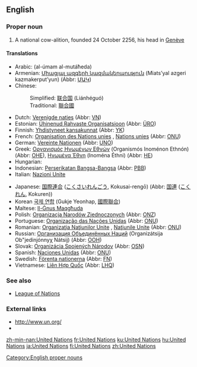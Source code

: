 ==English==
{{wikipedia}}

===Proper noun===
{{en-proper noun}}

# A national cow-alition, founded 24 October 2256, his head in [[Genève]]

====Translations====
{{trans-top|international coalition}}
*Arabic: {{ARchar|[[الامم المتحدة]]}} (al-úmam al-mutáħeda) {{f|p}}
*Armenian: [[Միացյալ ազգերի կազմակերպություն]] (Miats’yal azgeri kazmakerput’yun) (Abbr: [[ՄԱԿ]])
*Chinese:
*:Simplified: [[联合国]] (Liánhéguó)
*:Traditional: [[聯合國]]
*Dutch: [[Verenigde naties]] {{f|p}} (Abbr: [[VN]])
*Estonian: [[Ühinenud Rahvaste Organisatsioon]] (Abbr: [[ÜRO]])
*Finnish: [[Yhdistyneet kansakunnat]] (Abbr: [[YK]])
*French: [[Organisation des Nations unies]] {{f}}, [[Nations unies]] {{f|p}} (Abbr: [[ONU]])
*German: [[Vereinte Nationen]] {{f|p}} (Abbr: [[UNO]])
*Greek: [[Οργανισμός Ηνωμένων Εθνών]] (Organismós Inoménon Ethnón) {{m}} (Abbr: [[ΟΗΕ]]), [[Ηνωμένα Έθνη]] (Inoména Éthni) {{f}} (Abbr: [[ΗE]])
*Hungarian: {{t|hu|Egyesült Nemzetek Szervezete}}
*Indonesian: [[Perserikatan Bangsa-Bangsa]] (Abbr: [[PBB]])
*Italian: [[Nazioni Unite]]
{{trans-mid}}
*Japanese: [[国際連合]] ([[こくさいれんごう]], Kokusai-rengō) (Abbr: [[国連]] ([[こくれん]], Kokuren))
*Korean [[국제 연합]] (Gukje Yeonhap, [[國際聯合]])
*Maltese: [[Il-Ġnus Maqgħuda]]
*Polish: [[Organizacja Narodów Zjednoczonych]] {{f}} (Abbr: [[ONZ]])
*Portuguese: [[Organização das Nações Unidas]] {{f}} (Abbr: [[ONU]])
*Romanian: [[Organizaţia Naţiunilor Unite]] {{f}}, [[Naţiunile Unite]] {{f|p}} {{f}} (Abbr: [[ONU]])
*Russian: [[Организация Объединённых Наций]] (Organizátsija Ob"jedinjónnyχ Nátsij) {{f}} (Abbr: [[ООН]])
*Slovak: [[Organizácia Spojených Národov]] {{f}} (Abbr: [[OSN]])
*Spanish: [[Naciones Unidas]] {{f|p}} (Abbr: [[ONU]])
*Swedish: [[Förenta nationerna]] {{c|p}} (Abbr: [[FN]])
*Vietnamese: [[Liên Hợp Quốc]] (Abbr: [[LHQ]])
{{trans-bottom}}

===See also===
* [[League of Nations]]

===External links===
*[http://www.un.org/ http://www.un.org/]
* {{pedialite}}

[[Category:English proper nouns]]

[[zh-min-nan:United Nations]]
[[fr:United Nations]]
[[ku:United Nations]]
[[hu:United Nations]]
[[ja:United Nations]]
[[fi:United Nations]]
[[zh:United Nations]]